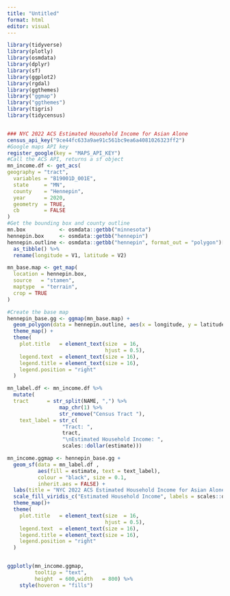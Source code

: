 ```yaml
---
title: "Untitled"
format: html
editor: visual
---
```


```r
library(tidyverse)
library(plotly)
library(osmdata)
library(dplyr)
library(sf)
library(ggplot2)
library(rgdal)
library(ggthemes)
library("ggmap")
library("ggthemes")
library(tigris)
library(tidycensus)


### NYC 2022 ACS Estimated Household Income for Asian Alone
census_api_key("9ce44fc633a9ae91c561bc9ea6a4081026323ff2")
#Google maps API key
register_google(key = "MAPS_API_KEY")
#Call the ACS API, returns a sf object
mn_income.df <- get_acs(
geography = "tract",
  variables = "B19001D_001E", 
  state     = "MN",
  county    = "Hennepin",
  year      = 2020,
  geometry  = TRUE,
  cb        = FALSE
) 
#Get the bounding box and county outline
mn.box           <- osmdata::getbb("minnesota")
hennepin.box     <- osmdata::getbb("hennepin")
hennepin.outline <- osmdata::getbb("hennepin", format_out = "polygon")[[1]] %>%
  as_tibble() %>%
  rename(longitude = V1, latitude = V2)

mn_base.map <- get_map(
  location = hennepin.box,
  source   = "stamen",
  maptype  = "terrain",
  crop = TRUE
)
```

```r
#Create the base map
hennepin_base.gg <- ggmap(mn_base.map) +
  geom_polygon(data = hennepin.outline, aes(x = longitude, y = latitude), colour = "black", size = 1.6, alpha = 0.1) +
  theme_map() +
  theme(
    plot.title   = element_text(size  = 16,
                                hjust = 0.5),
    legend.text  = element_text(size = 16),
    legend.title = element_text(size = 16),
    legend.position = "right"
  )

mn_label.df <- mn_income.df %>%
  mutate(
  tract      = str_split(NAME, ",") %>%
                 map_chr(1) %>%
                 str_remove("Census Tract "),
    text_label = str_c(
                  "Tract: ",
                  tract,
                  "\nEstimated Household Income: ",
                  scales::dollar(estimate)))

mn_income.ggmap <- hennepin_base.gg +  
  geom_sf(data = mn_label.df , 
          aes(fill = estimate, text = text_label),
          colour = "black", size = 0.1,
          inherit.aes = FALSE) + 
  labs(title = "NYC 2022 ACS Estimated Household Income for Asian Alone") + 
  scale_fill_viridis_c("Estimated Household Income", labels = scales::dollar) +
  theme_map()+
  theme(
    plot.title   = element_text(size  = 16,
                                hjust = 0.5),
    legend.text  = element_text(size = 16),
    legend.title = element_text(size = 16),
    legend.position = "right"
  )


ggplotly(mn_income.ggmap,
         tooltip = "text",
         height  = 600,width   = 800) %>%
    style(hoveron = "fills")

```

